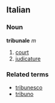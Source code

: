 ==Italian==
===Noun===
'''tribunale''' ''m''

# [[court]]
# [[judicature]]

===Related terms===
*[[tribunesco]]
*[[tribuno]]